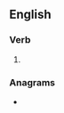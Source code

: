 ==English==

===Verb===
{{head|en|verb form}}

# {{en-past of|normalise}}

===Anagrams===
* {{anagrams|en|a=adeilmnors|Madrileños}}